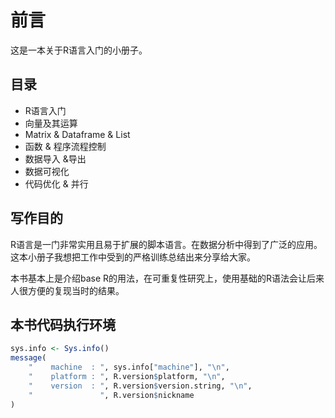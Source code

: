 # 前言 {.unnumbered}

这是一本关于R语言入门的小册子。

## 目录

* R语言入门
* 向量及其运算
* Matrix & Dataframe & List
* 函数 & 程序流程控制
* 数据导入 &导出
* 数据可视化
* 代码优化 & 并行

## 写作目的
R语言是一门非常实用且易于扩展的脚本语言。在数据分析中得到了广泛的应用。
这本小册子我想把工作中受到的严格训练总结出来分享给大家。

本书基本上是介绍base R的用法，在可重复性研究上，使用基础的R语法会让后来人很方便的复现当时的结果。

## 本书代码执行环境
```r
sys.info <- Sys.info()
message(
    "    machine  : ", sys.info["machine"], "\n",
    "    platform : ", R.version$platform, "\n",
    "    version  : ", R.version$version.string, "\n",
    "               ", R.version$nickname
)
```